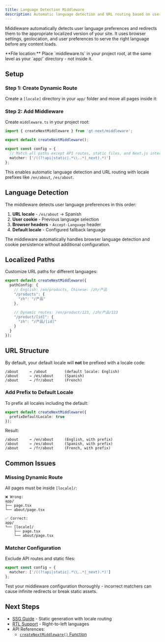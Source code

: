 ```yaml
---
title: Language Detection Middleware
description: Automatic language detection and URL routing based on user preferences
---
```


Middleware automatically detects user language preferences and redirects them to the appropriate localized version of your site. It uses browser settings, geolocation, and user preferences to serve the right language before any content loads.

<Callout>
  **File location:** Place `middleware.ts` in your project root, at the same level as your `app/` directory - not inside it.
</Callout>

## Setup

### Step 1: Create Dynamic Route
Create a `[locale]` directory in your `app/` folder and move all pages inside it:

<Files>
  <Folder name="my-app" defaultOpen={true}>
    <File name="middleware.ts" />
    <Folder name="app" defaultOpen={true}>
      <Folder name="[locale]" defaultOpen={true}>
        <File name="layout.tsx" />
        <File name="page.tsx" />
        <Folder name="about">
          <File name="page.tsx" />
        </Folder>
      </Folder>
      <Folder name="api">
        <File name="route.ts" />
      </Folder>
    </Folder>
    <File name="next.config.js" />
  </Folder>
</Files>

### Step 2: Add Middleware
Create `middleware.ts` in your project root:

```ts
import { createNextMiddleware } from 'gt-next/middleware';

export default createNextMiddleware();

export const config = {
  // Match all paths except API routes, static files, and Next.js internals
  matcher: ['/((?!api|static|.*\\..*|_next).*)']
};
```

This enables automatic language detection and URL routing with locale prefixes like `/en/about`, `/es/about`.

## Language Detection

The middleware detects user language preferences in this order:

1. **URL locale** - `/es/about` → Spanish
2. **User cookie** - Previous language selection  
3. **Browser headers** - `Accept-Language` header
4. **Default locale** - Configured fallback language

The middleware automatically handles browser language detection and cookie persistence without additional configuration.

## Localized Paths

Customize URL paths for different languages:

```ts
export default createNextMiddleware({
  pathConfig: {
    // English: /en/products, Chinese: /zh/产品
    "/products": {
      "zh": "/产品"
    },
    
    // Dynamic routes: /en/product/123, /zh/产品/123
    "/product/[id]": {
      "zh": "/产品/[id]"
    }
  }
});
```

## URL Structure

By default, your default locale will **not** be prefixed with a locale code:

```
/about     → /about        (default locale: English)
/about     → /es/about     (Spanish)
/about     → /fr/about     (French)
```

### Add Prefix to Default Locale
To prefix all locales including the default:

```ts
export default createNextMiddleware({
  prefixDefaultLocale: true
});
```

Result:
```
/about     → /en/about     (English, with prefix)
/about     → /es/about     (Spanish, with prefix)
/about     → /fr/about     (French, with prefix)
```

## Common Issues

### Missing Dynamic Route
All pages must be inside `[locale]/`:

```
❌ Wrong:
app/
├── page.tsx
└── about/page.tsx

✅ Correct:
app/
└── [locale]/
    ├── page.tsx
    └── about/page.tsx
```

### Matcher Configuration
Exclude API routes and static files:

```ts
export const config = {
  matcher: ['/((?!api|static|.*\\..*|_next).*)']
};
```

<Callout>
  Test your middleware configuration thoroughly - incorrect matchers can cause infinite redirects or break static assets.
</Callout>

## Next Steps

- [SSG Guide](/docs/next/guides/ssg) - Static generation with locale routing
- [RTL Support](/docs/next/guides/rtl) - Right-to-left languages  
- API References:
  - [`createNextMiddleware()` Function](/docs/next/api/middleware/createNextMiddleware)